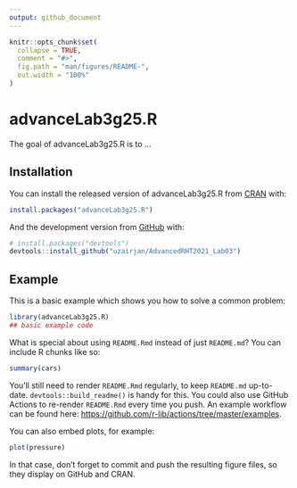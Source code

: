 ```yaml
---
output: github_document
---
```


<!-- README.md is generated from README.Rmd. Please edit that file -->

```r
knitr::opts_chunk$set(
  collapse = TRUE,
  comment = "#>",
  fig.path = "man/figures/README-",
  out.width = "100%"
)
```

# advanceLab3g25.R

<!-- badges: start -->
<!-- badges: end -->

The goal of advanceLab3g25.R is to ...

## Installation

You can install the released version of advanceLab3g25.R from [CRAN](https://CRAN.R-project.org) with:

``` r
install.packages("advanceLab3g25.R")
```

And the development version from [GitHub](https://github.com/) with:

``` r
# install.packages("devtools")
devtools::install_github("uzairjan/AdvancedRHT2021_Lab03")
```
## Example

This is a basic example which shows you how to solve a common problem:

```r
library(advanceLab3g25.R)
## basic example code
```

What is special about using `README.Rmd` instead of just `README.md`? You can include R chunks like so:

```r
summary(cars)
```

You'll still need to render `README.Rmd` regularly, to keep `README.md` up-to-date. `devtools::build_readme()` is handy for this. You could also use GitHub Actions to re-render `README.Rmd` every time you push. An example workflow can be found here: <https://github.com/r-lib/actions/tree/master/examples>.

You can also embed plots, for example:

```r
plot(pressure)
```

In that case, don't forget to commit and push the resulting figure files, so they display on GitHub and CRAN.
